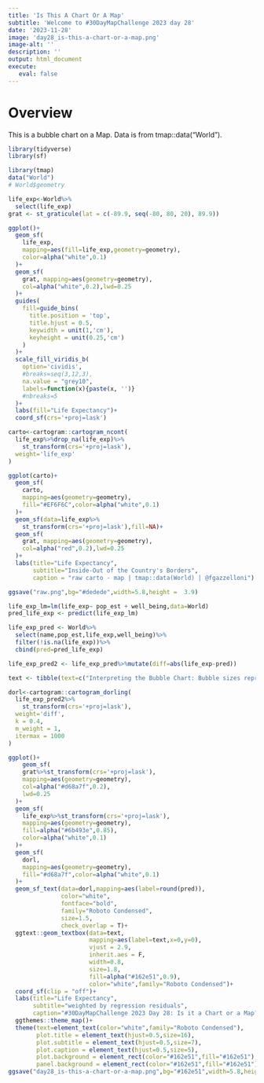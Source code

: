 ```yaml
---
title: 'Is This A Chart Or A Map'
subtitle: 'Welcome to #30DayMapChallenge 2023 day 28'
date: '2023-11-28'
image: 'day28_is-this-a-chart-or-a-map.png'
image-alt: ''
description: ''
output: html_document
execute: 
   eval: false
---
```


# Overview 

This is a bubble chart on a Map. Data is from tmap::data("World").

```r
library(tidyverse)
library(sf)
```


```r
library(tmap)
data("World")
# World$geometry
```


```r
life_exp<-World%>%
  select(life_exp)
grat <- st_graticule(lat = c(-89.9, seq(-80, 80, 20), 89.9))
```


```r
ggplot()+
  geom_sf(
    life_exp,
    mapping=aes(fill=life_exp,geometry=geometry),
    color=alpha("white",0.1)
  )+
  geom_sf(
    grat, mapping=aes(geometry=geometry),
    col=alpha("white",0.2),lwd=0.25
  )+
  guides(
    fill=guide_bins(
      title.position = 'top',
      title.hjust = 0.5,
      keywidth = unit(1,'cm'),
      keyheight = unit(0.25,'cm')
    )
  )+
  scale_fill_viridis_b(
    option='cividis',
    #breaks=seq(3,12,3),
    na.value = "grey10",
    labels=function(x){paste(x, '')}
    #nbreaks=5
  )+
  labs(fill="Life Expectancy")+
  coord_sf(crs='+proj=lask')
```


```r
carto<-cartogram::cartogram_ncont(
  life_exp%>%drop_na(life_exp)%>%
    st_transform(crs='+proj=lask'),
  weight='life_exp'
)

ggplot(carto)+
  geom_sf(
    carto,
    mapping=aes(geometry=geometry),
    fill="#EF6F6C",color=alpha("white",0.1)
  )+
  geom_sf(data=life_exp%>%
    st_transform(crs='+proj=lask'),fill=NA)+
  geom_sf(
    grat, mapping=aes(geometry=geometry),
    col=alpha("red",0.2),lwd=0.25
  )+
  labs(title="Life Expectancy",
       subtitle="Inside-Out of the Country's Borders",
       caption = "raw carto - map | tmap::data(World) | @fgazzelloni")

ggsave("raw.png",bg="#dedede",width=5.8,height =  3.9)
```

```r
life_exp_lm=lm(life_exp~ pop_est + well_being,data=World)
pred_life_exp <- predict(life_exp_lm)
```


```r
life_exp_pred <- World%>%
  select(name,pop_est,life_exp,well_being)%>%
  filter(!is.na(life_exp))%>%
  cbind(pred=pred_life_exp)

life_exp_pred2 <- life_exp_pred%>%mutate(diff=abs(life_exp-pred))
```


```r
text <- tibble(text=c("Interpreting the Bubble Chart: Bubble sizes represent the absolute level of regression residuals,indicating the extent of the expected difference in prediction values for each country with available life expectancy data. The life expectancy values are extracted from the tmap::data(World) dataset. The linear regression model, formulated as life exp ~ pop est + well-being, is employed to analyze the relationships. This chart provides insights into the magnitude of residuals, offering a visual understanding of how well the model predicts life expectancy based on population estimates and well-being indicators."))
```


```r
dorl<-cartogram::cartogram_dorling(
  life_exp_pred2%>%
    st_transform(crs='+proj=lask'),
  weight='diff',
  k = 0.4,
  m_weight = 1, 
  itermax = 1000
)

ggplot()+
    geom_sf(
    grat%>%st_transform(crs='+proj=lask'),
    mapping=aes(geometry=geometry),
    col=alpha("#d68a7f",0.2),
    lwd=0.25
  )+
  geom_sf(
    life_exp%>%st_transform(crs='+proj=lask'),
    mapping=aes(geometry=geometry),
    fill=alpha("#6b493e",0.85),
    color=alpha("white",0.1)
  )+
  geom_sf(
    dorl,
    mapping=aes(geometry=geometry),
    fill="#d68a7f",color=alpha("white",0.1)
  )+
  geom_sf_text(data=dorl,mapping=aes(label=round(pred)),
               color="white",
               fontface="bold",
               family="Roboto Condensed",
               size=1.5,
               check_overlap = T)+
  ggtext::geom_textbox(data=text,
                       mapping=aes(label=text,x=0,y=0),
                       vjust = 2.9,
                       inherit.aes = F,
                       width=0.8,
                       size=1.8,
                       fill=alpha("#162e51",0.9),
                       color="white",family="Roboto Condensed")+
  coord_sf(clip = "off")+
  labs(title="Life Expectancy",
       subtitle="weighted by regression residuals",
       caption="#30DayMapChallenge 2023 Day 28: Is it a Chart or a Map?\nData: tmap::data('World') | Map-Chart: @fgazzelloni")+
  ggthemes::theme_map()+
  theme(text=element_text(color="white",family="Roboto Condensed"),
        plot.title = element_text(hjust=0.5,size=16),
        plot.subtitle = element_text(hjust=0.5,size=7),
        plot.caption = element_text(hjust=0.5,size=5),
        plot.background = element_rect(color="#162e51",fill="#162e51"),
        panel.background = element_rect(color="#162e51",fill="#162e51"))
ggsave("day28_is-this-a-chart-or-a-map.png",bg="#162e51",width=5.8,height =  3.9)
```




